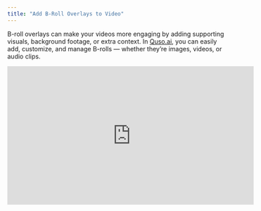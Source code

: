 ```yaml
---
title: "Add B-Roll Overlays to Video"
---
```


B-roll overlays can make your videos more engaging by adding supporting visuals, background footage, or extra context. In [Quso.ai](http://Quso.ai), you can easily add, customize, and manage B-rolls — whether they’re images, videos, or audio clips.

<iframe width="560" height="315" src="https://www.youtube.com/embed/UOgNGhkdbQo?si=vZvlwBdZqdyeyg51" title="YouTube video player" frameborder="0" allow="accelerometer; autoplay; clipboard-write; encrypted-media; gyroscope; picture-in-picture; web-share" referrerpolicy="strict-origin-when-cross-origin" allowfullscreen />

---

## 🎬 How to Add B-Rolls to Your Video

### **Step 1: Open Your Project**

- From your **All Projects** page, select the video where you want to add a B-roll.

---

### **Step 2: Go to the Editor**

- On the **Review Clip** screen, choose the clip you want to edit.
- Click **Edit** to enter the video editor.

![Edit Captions1 Jp](/images/edit-captions1.jpg)

---

### **Step 3: Access the Media Tab**

- In the editor, find the **Media** tab on the left-hand toolbar.
- Here, you can choose to add **Images**, **Videos**, or **Audio**.

![Add Broll 1 Jp](/images/add-broll-1.jpg)

---

### **Step 4: Select or Upload Your B-Roll**

You can:

1. **Use pre-uploaded media** from your library.
2. **Upload new files** from your computer.
3. **Search stock footage** by typing a keyword (e.g., “snow”) and pressing Enter.

![Add Broll 2 Jp](/images/add-broll-2.jpg)

---

### **Step 5: Add the B-Roll to Your Clip**

- Click on your chosen file and it will be automatically added to the clip.
- For **video or image B-rolls**, you can adjust their position in the timeline to control when they appear.

![Add Broll 3 Jp](/images/add-broll-3.jpg)

---

## ⚙️ How to Manage Your B-Rolls

### **Step 6: View and Adjust Timings**

- B-rolls appear as a submenu.

  ![Add Broll 4 Jp](/images/add-broll-4.jpg)
- Click the menu to adjust its start and end times.

  <Tip>
    Please note that the end timing can only be edited for images and audio, not for video brolls.
  </Tip>

![Add Broll 5 Jp](/images/add-broll-5.jpg)

---

### **Step 7: Adjust Audio B-Rolls**

- Change the volume, mute them, or set the audio to play during selected sections.

![Add Brolls 6 Jp](/images/add-brolls-6.jpg)

---

### **Step 8: Delete a B-Roll**

- Click the **bin icon** to remove a B-roll instantly.

![Add Brolls 7 Jp](/images/add-brolls-7.jpg)

---

## 💡 Pro Tips

- Use **short B-roll clips** to keep your edits snappy.
- Combine B-rolls with **captions and effects** for more impact.
- Keep your B-rolls relevant to the main content to maintain viewer focus.

---

## ✅ You’re All Set\!

With these steps, you can now add and customize B-roll overlays to make your videos more dynamic and visually appealing.

Need more help with editing? Contact our support team anytime\!